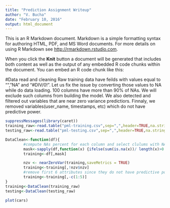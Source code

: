 ```yaml
---
title: "Prediction Assignment Writeup"
author: "V. Bucha"
date: "February 10, 2016"
output: html_document
---
```


This is an R Markdown document. Markdown is a simple formatting syntax for authoring HTML, PDF, and MS Word documents. For more details on using R Markdown see <http://rmarkdown.rstudio.com>.

When you click the **Knit** button a document will be generated that includes both content as well as the output of any embedded R code chunks within the document. You can embed an R code chunk like this:

#Data read and cleaning
Raw training data have feilds with values equal to "", "NA" and  "#DIV/0!". Let us fix the issue by converting those values to NA while do data loading. 100 columns have more than 90% of NAs. We will exclude such columns from building the model. We also detected  and filtered out variables that are near zero variance predictiors. Finnaly, we removed variables(user_name, timestamps, etc) which do not have predictive power.

```r
suppressMessages(library(caret))
training_raw<-read.table("pml-training.csv",sep=",",header=TRUE,na.strings =c("","NA","#DIV/0!") )
testing_raw<-read.table("pml-testing.csv",sep=",",header=TRUE,na.strings =c("","NA","#DIV/0!"))

DataClean<-function(df){
        #compute NAs percent for each column and select clulums with NAs<90%
        mask<-sapply(df,function(x) {ifelse(sum(is.na(x))/ length(x)>0.9,FALSE,TRUE)})
        training<-df[,mask]

        nzv <- nearZeroVar(training,saveMetrics = TRUE)
        training<-training[,!nzv$nzv]
        #remove first 6 attributes since they do not have predictive power
        training<-training[,-c(1:5)]
}
training<-DataClean(training_raw)
testing<-DataClean(testing_raw)
```


```r
plot(cars)
```
